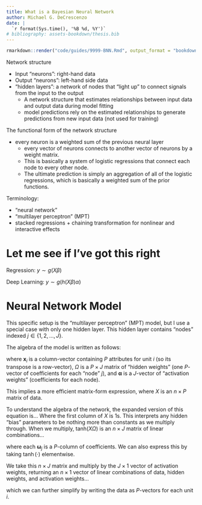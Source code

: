 ```yaml
---
title: What is a Bayesian Neural Network
author: Michael G. DeCrescenzo
date: | 
  `r format(Sys.time(), '%B %d, %Y')` 
# bibliography: assets-bookdown/thesis.bib
---
```


```r
rmarkdown::render("code/guides/9999-BNN.Rmd", output_format = "bookdown::html_document2")
```

$\newcommand{\ind}[0]{\perp \!\!\! \perp}$

Network structure

- Input "neurons": right-hand data
- Output "neurons": left-hand side data
- "hidden layers": a network of nodes that "light up" to connect signals from the input to the output
    - A network structure that estimates relationships between input data and output data during model fitting
    - model predictions rely on the estimated relationships to generate predictions from new input data (not used for training)

The functional form of the network structure

- every neuron is a weighted sum of the previous neural layer
    - every vector of neurons connects to another vector of neurons by a weight matrix. 
    - This is basically a system of logistic regressions that connect each node to every other node.
    - The ultimate prediction is simply an aggregation of all of the logistic regressions, which is basically a weighted sum of the prior functions.


Terminology:

- "neural network"
- "multilayer perceptron" (MPT)
- stacked regressions + chaining transformation for nonlinear and interactive effects


# Let me see if I've got this right

Regression: $y \sim g\left(X\beta\right)$

Deep Learning: $y \sim g\left(h\left(X\beta\right)\alpha\right)$


# Neural Network Model

This specific setup is the "multilayer perceptron" (MPT) model, but I use a special case with only one hidden layer. This hidden layer contains "nodes" indexed $j \in \{1, 2, \ldots, J\}$.

The algebra of the model is written as follows:

\begin{align}
  y_{i} &= \mathrm{E}\left[y \mid x\right] + \epsilon_{i} \\
  y_{i} &= \text{tanh}(\mathbf{x}^{\intercal}_{i}\Omega)\boldsymbol{\alpha} + \epsilon_{i}
\end{align}
where $\mathbf{x}_{i}$ is a column-vector containing $P$ attributes for unit $i$ (so its transpose is a row-vector), $\Omega$ is a $P \times J$ matrix of "hidden weights" (one $P$-vector of coefficients for each "node" $j$), and $\boldsymbol{\alpha}$ is a $J$-vector of "activation weights" (coefficients for each node). 

This implies a more efficient matrix-form expression,
\begin{align}
  \mathbf{y} &= \text{tanh}\left(X\Omega\right)\boldsymbol{\alpha} + \boldsymbol{\epsilon}
\end{align}
where $X$ is an $n \times P$ matrix of data.

To understand the algebra of the network, the expanded version of this equation is...
\begin{align}
  \begin{bmatrix}
    y_{1} \\ y_{2} \\ \vdots \\ y_{n}
  \end{bmatrix}
   &=
  \text{tanh}\left( 
    \begin{bmatrix}
      1 & x_{11} & x_{12} & \ldots & x_{1P} \\ 
      1 & x_{21} & x_{22} & \ldots & x_{2P} \\ 
      \vdots \\
      1 & x_{n1} & x_{n2} & \ldots & x_{nP}
    \end{bmatrix}
    \begin{bmatrix}
      \omega_{01} & \omega_{02} & \cdots & \omega_{0J} \\ 
      \omega_{11} & \omega_{12} & \cdots & \omega_{1J} \\ 
      \vdots \\
      \omega_{P1} & \omega_{P2} & \cdots & \omega_{PJ}
    \end{bmatrix}
  \right)
  \begin{bmatrix}
    \alpha_{1} \\ 
    \alpha_{2} \\ 
    \vdots \\ 
    \alpha_{J}
  \end{bmatrix} +
  \begin{bmatrix}
    \epsilon_{1} \\ \epsilon_{2} \\ \vdots \\ \epsilon_{n}
  \end{bmatrix}
\end{align}
Where the first column of $X$ is $1$s. This interprets any hidden "bias" parameters to be nothing more than constants as we multiply through. When we multiply, $\text{tanh}\left(X\Omega\right)$ is an $n \times J$ matrix of linear combinations...

\begin{align}
  \begin{bmatrix}
    y_{1} \\ y_{2} \\ \vdots \\ y_{n}
  \end{bmatrix}
  &=
  \tanh \left(
    \begin{bmatrix}
      \mathbf{x}^{\intercal}_{1}\boldsymbol{\omega}_{1} & 
        \mathbf{x}^{\intercal}_{1}\boldsymbol{\omega}_{2} & 
        \cdots & \mathbf{x}^{\intercal}_{1}\boldsymbol{\omega}_{J} \\ 
      \mathbf{x}^{\intercal}_{2}\boldsymbol{\omega}_{1} & 
        \mathbf{x}^{\intercal}_{2}\boldsymbol{\omega}_{2} & 
        \cdots & \mathbf{x}^{\intercal}_{2}\boldsymbol{\omega}_{J} \\ 
       &  & \ddots &  \\ 
      \mathbf{x}^{\intercal}_{n}\boldsymbol{\omega}_{1} & 
        \mathbf{x}^{\intercal}_{n}\boldsymbol{\omega}_{2} & 
        \cdots & \mathbf{x}^{\intercal}_{n}\boldsymbol{\omega}_{J}
    \end{bmatrix}
  \right)  
  \begin{bmatrix}
    \alpha_{1} \\ 
    \alpha_{2} \\ 
    \vdots \\ 
    \alpha_{J}
  \end{bmatrix} +
  \begin{bmatrix}
    \epsilon_{1} \\ \epsilon_{2} \\ \vdots \\ \epsilon_{n}
  \end{bmatrix}
\end{align}

where each $\boldsymbol{\omega}_{j}$ is a $P$-column of coefficients. We can also express this by taking $\tanh(\cdot)$ elementwise.

\begin{align}
  \begin{bmatrix}
    y_{1} \\ y_{2} \\ \vdots \\ y_{n}
  \end{bmatrix}
   &=
  \begin{bmatrix}
    \tanh(\mathbf{x}^{\intercal}_{1}\boldsymbol{\omega}_{1}) & 
      \tanh(\mathbf{x}^{\intercal}_{1}\boldsymbol{\omega}_{2}) & 
      \cdots & \tanh(\mathbf{x}^{\intercal}_{1}\boldsymbol{\omega}_{J}) \\ 
    \tanh(\mathbf{x}^{\intercal}_{2}\boldsymbol{\omega}_{1}) & 
      \tanh(\mathbf{x}^{\intercal}_{2}\boldsymbol{\omega}_{2}) & 
      \cdots & \tanh(\mathbf{x}^{\intercal}_{2}\boldsymbol{\omega}_{J}) \\ 
     &  & \ddots &  \\ 
    \tanh(\mathbf{x}^{\intercal}_{n}\boldsymbol{\omega}_{1}) & 
      \tanh(\mathbf{x}^{\intercal}_{n}\boldsymbol{\omega}_{2}) & 
      \cdots & \tanh(\mathbf{x}^{\intercal}_{n}\boldsymbol{\omega}_{J})
  \end{bmatrix}
  \begin{bmatrix}
    \alpha_{1} \\ 
    \alpha_{2} \\ 
    \vdots \\ 
    \alpha_{J}
  \end{bmatrix} +
  \begin{bmatrix}
    \epsilon_{1} \\ \epsilon_{2} \\ \vdots \\ \epsilon_{n}
  \end{bmatrix}
\end{align}

We take this $n \times J$ matrix and multiply by the $J \times 1$ vector of activation weights, returning an $n \times 1$ vector of linear combinations of data, hidden weights, and activation weights...

\begin{align}
  \begin{bmatrix}
    y_{1} \\ y_{2} \\ \vdots \\ y_{n}
  \end{bmatrix}
   &=
  \begin{bmatrix}
    \tanh(\mathbf{x}^{\intercal}_{1}\boldsymbol{\omega}_{1})\alpha_{1} + 
      \tanh(\mathbf{x}^{\intercal}_{1}\boldsymbol{\omega}_{2})\alpha_{2} + 
      \cdots + \tanh(\mathbf{x}^{\intercal}_{1}\boldsymbol{\omega}_{J})\alpha_{J} \\ 
    \tanh(\mathbf{x}^{\intercal}_{2}\boldsymbol{\omega}_{1})\alpha_{1} + 
      \tanh(\mathbf{x}^{\intercal}_{2}\boldsymbol{\omega}_{2})\alpha_{2} + 
      \cdots + \tanh(\mathbf{x}^{\intercal}_{2}\boldsymbol{\omega}_{J})\alpha_{J} \\ 
    \vdots \\
    \tanh(\mathbf{x}^{\intercal}_{n}\boldsymbol{\omega}_{1})\alpha_{1} + 
      \tanh(\mathbf{x}^{\intercal}_{n}\boldsymbol{\omega}_{2})\alpha_{2} + 
      \cdots + \tanh(\mathbf{x}^{\intercal}_{n}\boldsymbol{\omega}_{J})\alpha_{J}
  \end{bmatrix} +
  \begin{bmatrix}
    \epsilon_{1} \\ \epsilon_{2} \\ \vdots \\ \epsilon_{n}
  \end{bmatrix}
\end{align}

which we can further simplify by writing the data as $P$-vectors for each unit $i$. 

\begin{align}
  \begin{bmatrix}
    y_{1} \\ y_{2} \\ \vdots \\ y_{n}
  \end{bmatrix}
   &=
  \begin{bmatrix}
    \tanh(\mathbf{x}^{\intercal}_{1}\Omega)\boldsymbol{\alpha} \\ 
    \tanh(\mathbf{x}^{\intercal}_{2}\Omega)\boldsymbol{\alpha} \\ 
    \vdots \\
    \tanh(\mathbf{x}^{\intercal}_{n}\Omega)\boldsymbol{\alpha}
  \end{bmatrix} +
  \begin{bmatrix}
    \epsilon_{1} \\ \epsilon_{2} \\ \vdots \\ \epsilon_{n}
  \end{bmatrix}
\end{align}

